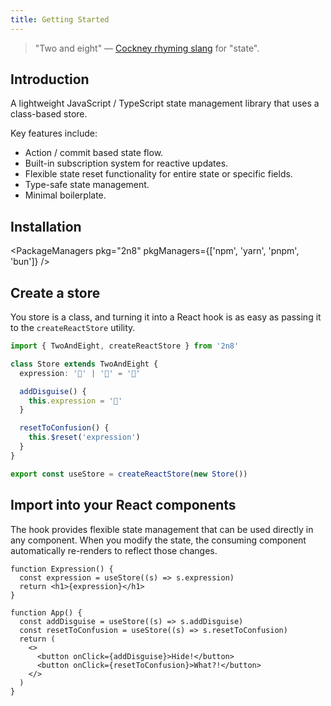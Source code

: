 ```yaml
---
title: Getting Started
---
```



> "Two and eight" —
> [Cockney rhyming slang](https://cockneyrhymingslang.co.uk/slang/two_and_eight/)
> for "state".

## Introduction

A lightweight JavaScript / TypeScript state management library that uses a
class-based store.

Key features include:

- Action / commit based state flow.
- Built-in subscription system for reactive updates.
- Flexible state reset functionality for entire state or specific fields.
- Type-safe state management.
- Minimal boilerplate.

## Installation

<PackageManagers pkg="2n8" pkgManagers={['npm', 'yarn', 'pnpm', 'bun']} />

## Create a store

You store is a class, and turning it into a React hook is as easy as passing it
to the `createReactStore` utility.

```ts title="store.ts"
import { TwoAndEight, createReactStore } from '2n8'

class Store extends TwoAndEight {
  expression: '🫤' | '🥸' = '🫤'

  addDisguise() {
    this.expression = '🥸'
  }

  resetToConfusion() {
    this.$reset('expression')
  }
}

export const useStore = createReactStore(new Store())
```

## Import into your React components

The hook provides flexible state management that can be used directly in any
component. When you modify the state, the consuming component automatically
re-renders to reflect those changes.

```tsx title="Expression.tsx"
function Expression() {
  const expression = useStore((s) => s.expression)
  return <h1>{expression}</h1>
}
```

```tsx title="App.tsx"
function App() {
  const addDisguise = useStore((s) => s.addDisguise)
  const resetToConfusion = useStore((s) => s.resetToConfusion)
  return (
    <>
      <button onClick={addDisguise}>Hide!</button>
      <button onClick={resetToConfusion}>What?!</button>
    </>
  )
}
```

